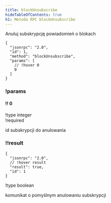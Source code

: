 ```yaml
---
title: blockUnsubscribe
hideTableOfContents: true
h1: Metoda RPC blockUnsubscribe
---
```


Anuluj subskrypcję powiadomień o blokach

<APIMethod>

```jsonc !!request
{
  "jsonrpc": "2.0",
  "id": 1,
  "method": "blockUnsubscribe",
  "params": [
    // !hover 0
    0
  ]
}
```

### !params

#### !! 0

!type integer  
!required

id subskrypcji do anulowania

### !!result

```jsonc !response
{
  "jsonrpc": "2.0",
  // !hover result
  "result": true,
  "id": 1
}
```

!type boolean

komunikat o pomyślnym anulowaniu subskrypcji

</APIMethod>
